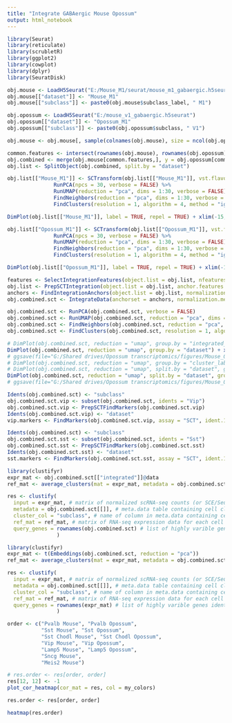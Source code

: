 ```yaml
---
title: "Integrate GABAergic Mouse Opossum"
output: html_notebook
---
```


```r

library(Seurat)
library(reticulate)
library(scrubletR)
library(ggplot2)
library(cowplot)
library(dplyr)
library(SeuratDisk)

obj.mouse <- LoadH5Seurat("E:/Mouse_M1/seurat/mouse_m1_gabaergic.h5seurat")
obj.mouse[["dataset"]] <- "Mouse_M1"
obj.mouse[["subclass"]] <- paste0(obj.mouse$subclass_label, " M1")

obj.opossum <- LoadH5Seurat("E:/mouse_v1_gabaergic.h5seurat")
obj.opossum[["dataset"]] <- "Opossum_M1"
obj.opossum[["subclass"]] <- paste0(obj.opossum$subclass, " V1")

obj.mouse <- obj.mouse[, sample(colnames(obj.mouse), size = ncol(obj.opossum), replace = FALSE)]

```


```r

common.features <- intersect(rownames(obj.mouse), rownames(obj.opossum))
obj.combined <- merge(obj.mouse[common.features,], y = obj.opossum[common.features,])
obj.list <- SplitObject(obj.combined, split.by = "dataset")

```


```r

obj.list[["Mouse_M1"]] <- SCTransform(obj.list[["Mouse_M1"]], vst.flavor = "v2", verbose = FALSE) %>%
               RunPCA(npcs = 30, verbose = FALSE) %>%
               RunUMAP(reduction = "pca", dims = 1:30, verbose = FALSE) %>%
               FindNeighbors(reduction = "pca", dims = 1:30, verbose = FALSE) %>%
               FindClusters(resolution = 1, algorithm = 4, method = "igraph")

DimPlot(obj.list[["Mouse_M1"]], label = TRUE, repel = TRUE) + xlim(-15, 15) + ylim(-15, 15) + coord_equal()

obj.list[["Opossum_M1"]] <- SCTransform(obj.list[["Opossum_M1"]], vst.flavor = "v2", verbose = FALSE) %>%
               RunPCA(npcs = 30, verbose = FALSE) %>%
               RunUMAP(reduction = "pca", dims = 1:30, verbose = FALSE) %>%
               FindNeighbors(reduction = "pca", dims = 1:30, verbose = FALSE) %>%
               FindClusters(resolution = 1, algorithm = 4, method = "igraph")

DimPlot(obj.list[["Opossum_M1"]], label = TRUE, repel = TRUE) + xlim(-15, 15) + ylim(-15, 15) + coord_equal()

```


```r

features <- SelectIntegrationFeatures(object.list = obj.list, nfeatures = 3000)
obj.list <- PrepSCTIntegration(object.list = obj.list, anchor.features = features)
anchors <- FindIntegrationAnchors(object.list = obj.list, normalization.method = "SCT", anchor.features = features)
obj.combined.sct <- IntegrateData(anchorset = anchors, normalization.method = "SCT")

```


```r

obj.combined.sct <- RunPCA(obj.combined.sct, verbose = FALSE)
obj.combined.sct <- RunUMAP(obj.combined.sct, reduction = "pca", dims = 1:30, verbose = FALSE)
obj.combined.sct <- FindNeighbors(obj.combined.sct, reduction = "pca", dims = 1:30)
obj.combined.sct <- FindClusters(obj.combined.sct, resolution = 1, algorithm = 4, method = "igraph")

```


```r

# DimPlot(obj.combined.sct, reduction = "umap", group.by = "integrated_snn_res.1", label = TRUE) + xlim(-15, 15) + ylim(-15, 15) + coord_equal()
DimPlot(obj.combined.sct, reduction = "umap", group.by = "dataset") + xlim(-15, 15) + ylim(-15, 15) + coord_equal()
# ggsave(file="G:/Shared drives/Opossum transcriptomics/figures/Mouse_Opossum_M1_GABAergic_Dataset.svg", plot=dataset_plot, width=6, height=4)
# DimPlot(obj.combined.sct, reduction = "umap", group.by = "cluster_label", label = TRUE) + NoLegend() + xlim(-15, 15) + ylim(-15, 15) + coord_equal()
# DimPlot(obj.combined.sct, reduction = "umap", split.by = "dataset", group.by = "RNA_snn_res.1.5", label = TRUE) + NoLegend() + xlim(-15, 15) + ylim(-15, 15) + coord_equal()
DimPlot(obj.combined.sct, reduction = "umap", split.by = "dataset", group.by = "subclass", label = TRUE) + NoLegend() + xlim(-15, 15) + ylim(-15, 15) + coord_equal()
# ggsave(file="G:/Shared drives/Opossum transcriptomics/figures/Mouse_Opossum_M1_GABAergic_Subclass.svg", plot=subclass_plot, width=8.5, height=4.5)

```


```r

Idents(obj.combined.sct) <- "subclass"
obj.combined.sct.vip <- subset(obj.combined.sct, idents = "Vip")
obj.combined.sct.vip <- PrepSCTFindMarkers(obj.combined.sct.vip)
Idents(obj.combined.sct.vip) <- "dataset"
vip.markers <- FindMarkers(obj.combined.sct.vip, assay = "SCT", ident.1 = "Opossum_M1", ident.2 = "Mouse_M1", verbose = FALSE)

```


```r

Idents(obj.combined.sct) <- "subclass"
obj.combined.sct.sst <- subset(obj.combined.sct, idents = "Sst")
obj.combined.sct.sst <- PrepSCTFindMarkers(obj.combined.sct.sst)
Idents(obj.combined.sct.sst) <- "dataset"
sst.markers <- FindMarkers(obj.combined.sct.sst, assay = "SCT", ident.1 = "Opossum_M1", ident.2 = "Mouse_M1", verbose = FALSE)

```


```r

library(clustifyr)
expr_mat <- obj.combined.sct[["integrated"]]@data
ref_mat <- average_clusters(mat = expr_mat, metadata = obj.combined.sct[[]], cluster_col = "subclass", if_log = TRUE)

res <- clustify(
  input = expr_mat, # matrix of normalized scRNA-seq counts (or SCE/Seurat object)
  metadata = obj.combined.sct[[]], # meta.data table containing cell clusters
  cluster_col = "subclass", # name of column in meta.data containing cell clusters
  ref_mat = ref_mat, # matrix of RNA-seq expression data for each cell type
  query_genes = rownames(obj.combined.sct) # list of highly varible genes identified with Seurat
                )

```


```r

library(clustifyr)
expr_mat <- t(Embeddings(obj.combined.sct, reduction = "pca"))
ref_mat <- average_clusters(mat = expr_mat, metadata = obj.combined.sct[[]], cluster_col = "subclass", if_log = TRUE)

res <- clustify(
  input = expr_mat, # matrix of normalized scRNA-seq counts (or SCE/Seurat object)
  metadata = obj.combined.sct[[]], # meta.data table containing cell clusters
  cluster_col = "subclass", # name of column in meta.data containing cell clusters
  ref_mat = ref_mat, # matrix of RNA-seq expression data for each cell type
  query_genes = rownames(expr_mat) # list of highly varible genes identified with Seurat
                )

```


```r

order <- c("Pvalb Mouse", "Pvalb Opossum", 
           "Sst Mouse", "Sst Opossum", 
           "Sst Chodl Mouse", "Sst Chodl Opossum", 
           "Vip Mouse", "Vip Opossum", 
           "Lamp5 Mouse", "Lamp5 Opossum", 
           "Sncg Mouse", 
           "Meis2 Mouse")

# res.order <- res[order, order]
res[12, 12] <- -1
plot_cor_heatmap(cor_mat = res, col = my_colors)

```


```r

res.order <- res[order, order]

heatmap(res.order)

```

